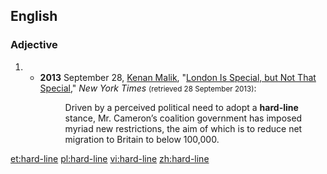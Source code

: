 {{also|hardline|hard line}}
==English==

===Adjective===
{{en-adj|head=[[hard]]-[[line]]|-}}

# {{alternative spelling of|hardline|lang=en}}
#* '''2013''' September 28, [[w:Kenan Malik|Kenan Malik]], "[http://www.nytimes.com/2013/09/29/opinion/sunday/london-is-special-but-not-that-special.html?ref=opinion London Is Special, but Not That Special]," ''New York Times'' <small>(retrieved 28 September 2013)</small>:
#*: Driven by a perceived political need to adopt a '''hard-line''' stance, Mr. Cameron’s coalition government has imposed myriad new restrictions, the aim of which is to reduce net migration to Britain to below 100,000.

[[et:hard-line]]
[[pl:hard-line]]
[[vi:hard-line]]
[[zh:hard-line]]